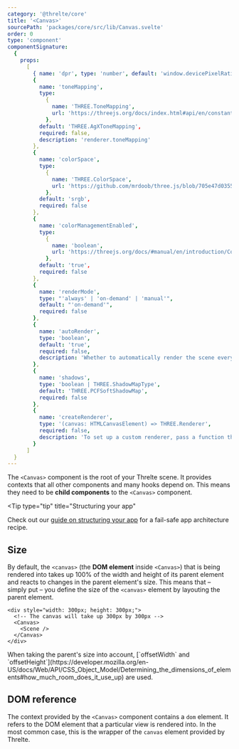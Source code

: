 ```yaml
---
category: '@threlte/core'
title: '<Canvas>'
sourcePath: 'packages/core/src/lib/Canvas.svelte'
order: 0
type: 'component'
componentSignature:
  {
    props:
      [
        { name: 'dpr', type: 'number', default: 'window.devicePixelRatio', required: false },
        {
          name: 'toneMapping',
          type:
            {
              name: 'THREE.ToneMapping',
              url: 'https://threejs.org/docs/index.html#api/en/constants/Renderer'
            },
          default: 'THREE.AgXToneMapping',
          required: false,
          description: 'renderer.toneMapping'
        },
        {
          name: 'colorSpace',
          type:
            {
              name: 'THREE.ColorSpace',
              url: 'https://github.com/mrdoob/three.js/blob/705e47d035591cb5a2e9cc83aa3576e21a4bf2c0/src/constants.js#L149-L153'
            },
          default: 'srgb',
          required: false
        },
        {
          name: 'colorManagementEnabled',
          type:
            {
              name: 'boolean',
              url: 'https://threejs.org/docs/#manual/en/introduction/Color-management'
            },
          default: 'true',
          required: false
        },
        {
          name: 'renderMode',
          type: "'always' | 'on-demand' | 'manual'",
          default: "'on-demand'",
          required: false
        },
        {
          name: 'autoRender',
          type: 'boolean',
          default: 'true',
          required: false,
          description: 'Whether to automatically render the scene every frame. Set to `false` to implement custom render pipelines.'
        },
        {
          name: 'shadows',
          type: 'boolean | THREE.ShadowMapType',
          default: 'THREE.PCFSoftShadowMap',
          required: false
        },
        {
          name: 'createRenderer',
          type: '(canvas: HTMLCanvasElement) => THREE.Renderer',
          required: false,
          description: 'To set up a custom renderer, pass a function that returns a new renderer instance.'
        }
      ]
  }
---
```


The `<Canvas>` component is the root of your Threlte scene. It provides contexts
that all other components and many hooks depend on. This means they need to be
**child components** to the `<Canvas>` component.

<Tip
  type="tip"
  title="Structuring your app"
>
  Check out our [guide on structuring your app](/learn/basics/app-structure) for a fail-safe app
  architecture recipe.
</Tip>

## Size

By default, the `<canvas>` (the **DOM element** inside `<Canvas>`) that is being
rendered into takes up 100% of the width and height of its parent element and
reacts to changes in the parent element's size. This means that – simply put –
you define the size of the `<canvas>` element by layouting the parent element.

```svelte title="App.svelte"
<div style="width: 300px; height: 300px;">
  <!-- The canvas will take up 300px by 300px -->
  <Canvas>
    <Scene />
  </Canvas>
</div>
```

<Tip type="info">
  When taking the parent's size into account, [`offsetWidth` and
  `offsetHeight`](https://developer.mozilla.org/en-US/docs/Web/API/CSS_Object_Model/Determining_the_dimensions_of_elements#how_much_room_does_it_use_up)
  are used.
</Tip>

## DOM reference

The context provided by the `<Canvas>` component contains a `dom` element. It
refers to the DOM element that a particular view is rendered into. In the most
common case, this is the wrapper of the `canvas` element provided by Threlte.
